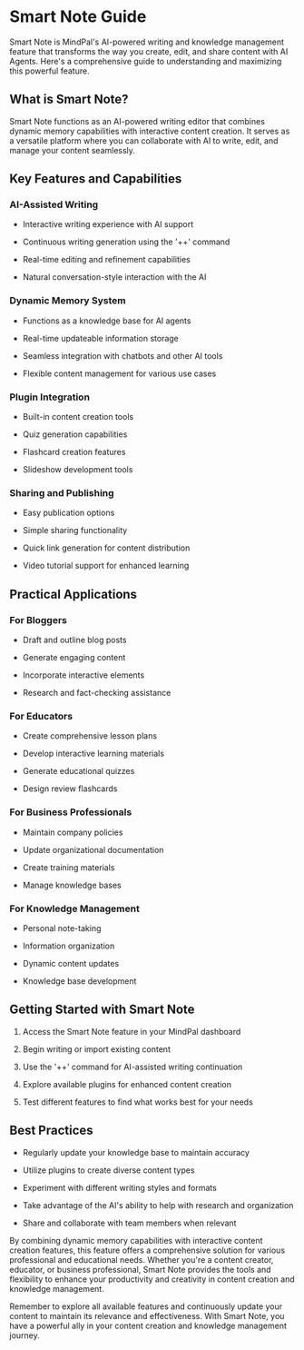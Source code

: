 # Smart Note Guide

Smart Note is MindPal's AI-powered writing and knowledge management feature that transforms the way you create, edit, and share content with AI Agents. Here's a comprehensive guide to understanding and maximizing this powerful feature.

## What is Smart Note?

Smart Note functions as an AI-powered writing editor that combines dynamic memory capabilities with interactive content creation. It serves as a versatile platform where you can collaborate with AI to write, edit, and manage your content seamlessly.

## Key Features and Capabilities

### AI-Assisted Writing

*   Interactive writing experience with AI support
    
*   Continuous writing generation using the '++' command
    
*   Real-time editing and refinement capabilities
    
*   Natural conversation-style interaction with the AI
    

### Dynamic Memory System

*   Functions as a knowledge base for AI agents
    
*   Real-time updateable information storage
    
*   Seamless integration with chatbots and other AI tools
    
*   Flexible content management for various use cases
    

### Plugin Integration

*   Built-in content creation tools
    
*   Quiz generation capabilities
    
*   Flashcard creation features
    
*   Slideshow development tools
    

### Sharing and Publishing

*   Easy publication options
    
*   Simple sharing functionality
    
*   Quick link generation for content distribution
    
*   Video tutorial support for enhanced learning
    

## Practical Applications

### For Bloggers

*   Draft and outline blog posts
    
*   Generate engaging content
    
*   Incorporate interactive elements
    
*   Research and fact-checking assistance
    

### For Educators

*   Create comprehensive lesson plans
    
*   Develop interactive learning materials
    
*   Generate educational quizzes
    
*   Design review flashcards
    

### For Business Professionals

*   Maintain company policies
    
*   Update organizational documentation
    
*   Create training materials
    
*   Manage knowledge bases
    

### For Knowledge Management

*   Personal note-taking
    
*   Information organization
    
*   Dynamic content updates
    
*   Knowledge base development
    

## Getting Started with Smart Note

1.  Access the Smart Note feature in your MindPal dashboard
    
2.  Begin writing or import existing content
    
3.  Use the '++' command for AI-assisted writing continuation
    
4.  Explore available plugins for enhanced content creation
    
5.  Test different features to find what works best for your needs
    

## Best Practices

*   Regularly update your knowledge base to maintain accuracy
    
*   Utilize plugins to create diverse content types
    
*   Experiment with different writing styles and formats
    
*   Take advantage of the AI's ability to help with research and organization
    
*   Share and collaborate with team members when relevant
    

By combining dynamic memory capabilities with interactive content creation features, this feature offers a comprehensive solution for various professional and educational needs. Whether you're a content creator, educator, or business professional, Smart Note provides the tools and flexibility to enhance your productivity and creativity in content creation and knowledge management.

Remember to explore all available features and continuously update your content to maintain its relevance and effectiveness. With Smart Note, you have a powerful ally in your content creation and knowledge management journey.


<PageFooter />
